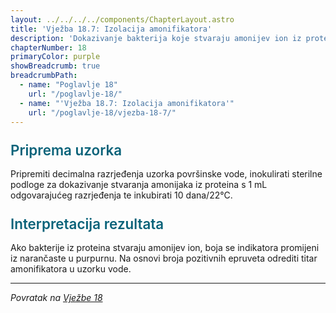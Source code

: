 ```yaml
---
layout: ../../../../components/ChapterLayout.astro
title: 'Vježba 18.7: Izolacija amonifikatora'
description: 'Dokazivanje bakterija koje stvaraju amonijev ion iz proteina'
chapterNumber: 18
primaryColor: purple
showBreadcrumb: true
breadcrumbPath:
  - name: "Poglavlje 18"
    url: "/poglavlje-18/"
  - name: "'Vježba 18.7: Izolacija amonifikatora'"
    url: "/poglavlje-18/vjezba-18-7/"
---
```



<h3 style="color: #096279; font-size: 1.4rem; font-weight: 600; margin: 1.5rem 0 1rem 0;">Priprema uzorka</h3>

Pripremiti decimalna razrjeđenja uzorka površinske vode, inokulirati sterilne podloge za dokazivanje stvaranja amonijaka iz proteina s 1 mL odgovarajućeg razrjeđenja te inkubirati 10 dana/22°C.

<h3 style="color: #096279; font-size: 1.4rem; font-weight: 600; margin: 1.5rem 0 1rem 0;">Interpretacija rezultata</h3>

Ako bakterije iz proteina stvaraju amonijev ion, boja se indikatora promijeni iz narančaste u purpurnu. Na osnovi broja pozitivnih epruveta odrediti titar amonifikatora u uzorku vode.

---

*Povratak na [Vježbe 18](/poglavlje-18/vjezba-18)*

